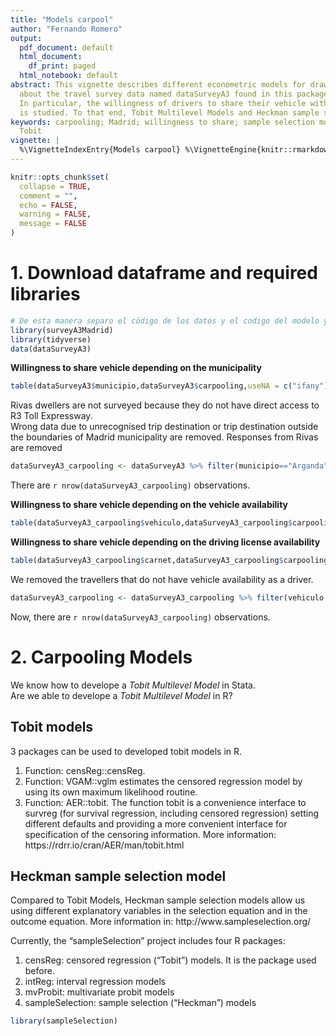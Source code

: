 ```yaml
---
title: "Models carpool"
author: "Fernando Romero"
output:
  pdf_document: default
  html_document:
    df_print: paged
  html_notebook: default
abstract: This vignette describes different econometric models for drawing conclusions
  about the travel survey data named dataSurveyA3 found in this package surveyA3Madrid.
  In particular, the willingness of drivers to share their vehicle with random strangers
  is studied. To that end, Tobit Multilevel Models and Heckman sample selection models are conducted.
keywords: carpooling; Madrid; willingness to share; sample selection models; Heckman;
  Tobit  
vignette: |
  %\VignetteIndexEntry{Models carpool} %\VignetteEngine{knitr::rmarkdown} %\VignetteEncoding{UTF-8}
---
```

```r
knitr::opts_chunk$set(
  collapse = TRUE,
  comment = "",
  echo = FALSE, 
  warning = FALSE, 
  message = FALSE
)
```

# 1. Download dataframe and required libraries

```r
# De esta manera separo el código de los datos y el codigo del modelo y sólo trabajo con un único archivo de tratamiento de datos.
library(surveyA3Madrid)
library(tidyverse)
data(dataSurveyA3)
```

**Willingness to share vehicle depending on the municipality**   
```r
table(dataSurveyA3$municipio,dataSurveyA3$carpooling,useNA = c("ifany"))
```

Rivas dwellers are not surveyed because they do not have direct access to R3 Toll Expressway.  
Wrong data due to unrecognised trip destination or trip destination outside the boundaries of Madrid municipality are removed. Responses from Rivas are removed
```r
dataSurveyA3_carpooling <- dataSurveyA3 %>% filter(municipio=="Arganda"&!is.na(Barrio_Destino_Name))
```
There are `r nrow(dataSurveyA3_carpooling)` observations.

**Willingness to share vehicle depending on the vehicle availability**
```r
table(dataSurveyA3_carpooling$vehiculo,dataSurveyA3_carpooling$carpooling,useNA = c("ifany"))
```

**Willingness to share vehicle depending on the driving license availability**
```r
table(dataSurveyA3_carpooling$carnet,dataSurveyA3_carpooling$carpooling,useNA = c("ifany"))
```

We removed the travellers that do not have vehicle availability as a driver.
```r
dataSurveyA3_carpooling <- dataSurveyA3_carpooling %>% filter(vehiculo!="No"& vehiculo!="Yes_Passenger")
```
Now, there are `r nrow(dataSurveyA3_carpooling)` observations.

# 2. Carpooling Models
We know how to develope a *Tobit Multilevel Model* in Stata.  
Are we able to develope a *Tobit Multilevel Model* in R?

## Tobit models
3 packages can be used to developed tobit models in R.  

1. Function: censReg::censReg.  
2. Function: VGAM::vglm estimates the censored regression model by using its own maximum likelihood routine.  
3. Function: AER::tobit. The function tobit is a convenience interface to survreg (for survival regression, including censored regression) setting different defaults and providing a more convenient interface for specification of the censoring information. More information: https://rdrr.io/cran/AER/man/tobit.html  

## Heckman sample selection model
Compared to Tobit Models, Heckman sample selection models allow us using different explanatory variables in the selection equation and in the outcome equation. More information in: http://www.sampleselection.org/   

Currently, the "sampleSelection" project includes four R packages:

1. censReg: censored regression ("Tobit") models. It is the package used before.    
2. intReg: interval regression models  
3. mvProbit: multivariate probit models  
4. sampleSelection: sample selection ("Heckman") models  
```r
library(sampleSelection)
```
